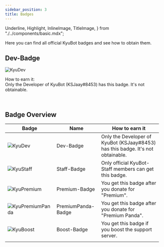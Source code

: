 ```yaml
---
sidebar_position: 3
title: Badges
---
```

  Underline,
  Highlight,
  InlineImage,
  TitleImage,
} from "./../components/basic.mdx";

Here you can find all official KyuBot badges and see how to obtain them.

<Underline />

## Dev-Badge

![KyuDev](https://cdn.discordapp.com/attachments/1046456429516697640/1057784930404405298/shield.png)

<Highlight>How to earn it:</Highlight> <br />
Only the Developer of KyuBot (KSJaay#8453) has this badge. It's not obtainable.

<br />

## Badge Overview

| Badge | Name | How to earn it |
|-------|------|----------------|
|![KyuDev](https://cdn.discordapp.com/attachments/1046456429516697640/1057784930404405298/shield.png)|Dev-Badge|Only the Developer of KyuBot (KSJaay#8453) has this badge. It's not obtainable.|
|![KyuStaff](https://cdn.discordapp.com/attachments/1046456429516697640/1046466709084721242/KyuShield.png)|Staff-Badge|Only official KyuBot-Staff members can get this badge.|
|![KyuPremium](https://cdn.discordapp.com/attachments/1046456429516697640/1057787099639713973/donator1.png)|Premium-Badge|You get this badge after you donate for "Premium".|
|![KyuPremiumPanda](https://cdn.discordapp.com/attachments/1046456429516697640/1057787099992031315/donator2.png)|PremiumPanda-Badge|You get this badge after you donate for "Premium Panda".|
|![KyuBoost](https://cdn.discordapp.com/attachments/1046456429516697640/1057787236101390416/boost_level9.png)|Boost-Badge|You get this badge if you boost the support server.|
|       |      |                |